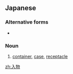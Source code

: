 ==Japanese==
{{ja-kanjitab|入|物}}

===Alternative forms===
* {{l|ja|入れ物}}

===Noun===
{{ja-noun|いれもの|count=個}}

# [[container]], [[case]], [[receptacle]]

[[zh:入物]]
